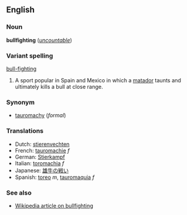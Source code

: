 ==English==
===Noun===
'''bullfighting''' (''[[uncountable]]'')

===Variant spelling===
[[bull-fighting]]

#A sport popular in Spain and Mexico in which a [[matador]] taunts and ultimately kills a bull at close range.

===Synonym===
*[[tauromachy]] (''formal'')

===Translations===
*Dutch: [[stierenvechten]]
*French: [[tauromachie]] ''f''
*German: [[Stierkampf]]
*Italian: [[toromachia]] ''f''
*Japanese: [[雄牛の戦い]]
*Spanish: [[toreo]] ''m'', [[tauromaquia]] ''f''

===See also===
*[[w:Bullfighting|Wikipedia article on bullfighting]]